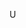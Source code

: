 [[File:User.png|14px|frameless|link=Special:RealName/{{{1}}}]][[Special:RealName/{{{1}}}|{{{1}}}]]

